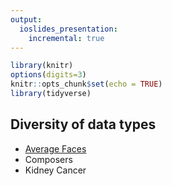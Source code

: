 ```yaml
---
output:
  ioslides_presentation:
    incremental: true
---
```


```r
library(knitr)
options(digits=3)
knitr::opts_chunk$set(echo = TRUE)
library(tidyverse)
```

## Diversity of data types {.build}

- [Average Faces](http://faceresearch.org/demos/average)
- Composers
- Kidney Cancer